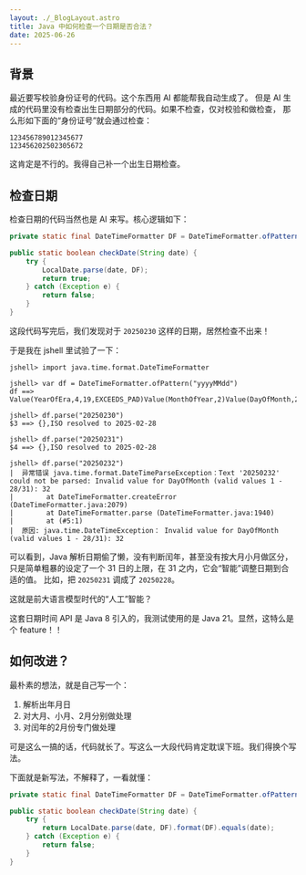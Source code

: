 ```yaml
---
layout: ./_BlogLayout.astro
title: Java 中如何检查一个日期是否合法？
date: 2025-06-26
---
```


## 背景

最近要写校验身份证号的代码。这个东西用 AI 都能帮我自动生成了。
但是 AI 生成的代码里没有检查出生日期部分的代码。如果不检查，仅对校验和做检查，
那么形如下面的“身份证号”就会通过检查：

```
123456789012345677
123456202502305672
```

这肯定是不行的。我得自己补一个出生日期检查。

## 检查日期

检查日期的代码当然也是 AI 来写。核心逻辑如下：

```java
private static final DateTimeFormatter DF = DateTimeFormatter.ofPattern("yyyyMMdd");

public static boolean checkDate(String date) {
    try {
        LocalDate.parse(date, DF);
        return true;
    } catch (Exception e) {
        return false;
    }
}
```

这段代码写完后，我们发现对于 `20250230` 这样的日期，居然检查不出来！

于是我在 jshell 里试验了一下：

```
jshell> import java.time.format.DateTimeFormatter

jshell> var df = DateTimeFormatter.ofPattern("yyyyMMdd")
df ==> Value(YearOfEra,4,19,EXCEEDS_PAD)Value(MonthOfYear,2)Value(DayOfMonth,2)

jshell> df.parse("20250230")
$3 ==> {},ISO resolved to 2025-02-28

jshell> df.parse("20250231")
$4 ==> {},ISO resolved to 2025-02-28

jshell> df.parse("20250232")
|  异常错误 java.time.format.DateTimeParseException：Text '20250232' could not be parsed: Invalid value for DayOfMonth (valid values 1 - 28/31): 32
|        at DateTimeFormatter.createError (DateTimeFormatter.java:2079)
|        at DateTimeFormatter.parse (DateTimeFormatter.java:1940)
|        at (#5:1)
|  原因: java.time.DateTimeException： Invalid value for DayOfMonth (valid values 1 - 28/31): 32
```

可以看到，Java 解析日期偷了懒，没有判断闰年，甚至没有按大月小月做区分，
只是简单粗暴的设定了一个 31 日的上限，在 31 之内，它会“智能”调整日期到合适的值。
比如，把 `20250231` 调成了 `20250228`。

这就是前大语言模型时代的“人工”智能？

这套日期时间 API 是 Java 8 引入的，我测试使用的是 Java 21。显然，这特么是个 feature！！

## 如何改进？

最朴素的想法，就是自己写一个：

1. 解析出年月日
2. 对大月、小月、2月分别做处理
3. 对闰年的2月份专门做处理

可是这么一搞的话，代码就长了。写这么一大段代码肯定耽误下班。我们得换个写法。

下面就是新写法，不解释了，一看就懂：

```java
private static final DateTimeFormatter DF = DateTimeFormatter.ofPattern("yyyyMMdd");

public static boolean checkDate(String date) {
    try {
        return LocalDate.parse(date, DF).format(DF).equals(date);
    } catch (Exception e) {
        return false;
    }
}
```
